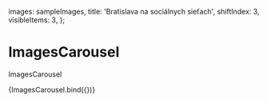

  images: sampleImages,
  title: 'Bratislava na sociálnych sieťach',
  shiftIndex: 3,
  visibleItems: 3,
};

<Meta
  title="components/organisms/Sections/ImagesCarousel"
  decorators={[withDesign]}
/>

# ImagesCarousel

ImagesCarousel

<Canvas>
  <Story name="ImagesCarousel" args={{ ...baseArgs }}>
    {ImagesCarousel.bind({})}
  </Story>
</Canvas>

<ArgsTable of={ImagesCarousel} />
